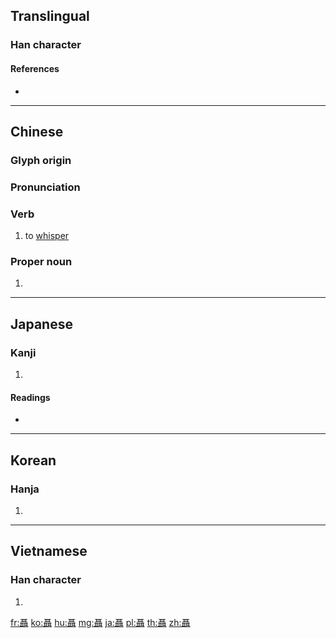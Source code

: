 {{character info/new}}
{{also|聂}}
==Translingual==

===Han character===
{{Han char|rn=128|rad=耳|as=12|sn=18|four=10441|canj=SJSJJ|ids=⿱耳聑}}

====References====
* {{Han ref|kx=0969.280|dkj=29179|dj=1421.060|hdz=42796.060|uh=8076|ud=32886|bh=C2BF|bd=49855}}

----

==Chinese==
{{zh-forms|s=聂}}

===Glyph origin===
{{Han etym}}

===Pronunciation===
{{zh-pron
|m=niè
|c=nip6
|mn=qz,xm,zz:liap
|mc=y
|oc=y
|ma=
|cat=v,pn
}}

===Verb===
{{zh-verb}}

# to [[whisper]]

===Proper noun===
{{zh-proper noun}}

# {{surname|lang=zh}}

----

==Japanese==

===Kanji===
{{ja-kanji|grade=|rs=耳12}}

# {{defn|lang=ja|sort=耳12}}

====Readings====
* {{ja-readings|on=[[じょう]] (jō), [[にょう]] (nyō), [[しょう]] (shō)|kun=[[ささやく]] (sasayaku)|nanori=}}

----

==Korean==

===Hanja===
{{ko-hanja|hangeul=섭|eumhun=|rv=seop|mr=sŏp|y=sep}}

# {{defn|lang=ko|sort=耳12}}

----

==Vietnamese==

===Han character===
{{vi-hantu|[[nhiếp]], [[niếp]]|rs=耳12}}

# {{defn|lang=vi|sort=耳12}}

[[fr:聶]]
[[ko:聶]]
[[hu:聶]]
[[mg:聶]]
[[ja:聶]]
[[pl:聶]]
[[th:聶]]
[[zh:聶]]